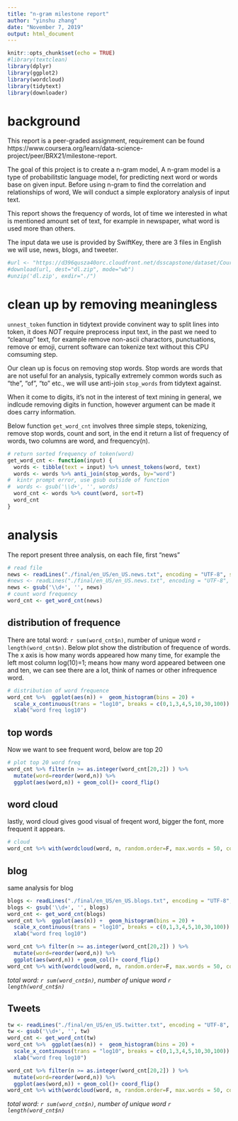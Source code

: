 ```yaml
---
title: "n-gram milestone report"
author: "yinshu zhang"
date: "November 7, 2019"
output: html_document
---
```


```r
knitr::opts_chunk$set(echo = TRUE)
#library(textclean)
library(dplyr)
library(ggplot2)
library(wordcloud)
library(tidytext)
library(downloader)
```

# background
This report is a peer-graded assignment, requirement can be found https://www.coursera.org/learn/data-science-project/peer/BRX21/milestone-report.

The goal of this project is to create a n-gram model, A n-gram model is a type of probabilitstic language model, for predicting next word or words base on given input. Before using n-gram to find the correlation and relationships of word, We will conduct a simple exploratory analysis of input text.

This report shows the frequency of words, lot of time we interested in what is mentioned amount set of text, for example in newspaper, what word is used more than others. 

The input data we use is provided by SwiftKey, there are 3 files in English we will use, news, blogs, and tweeter. 

```r
#url <- "https://d396qusza40orc.cloudfront.net/dsscapstone/dataset/Coursera-SwiftKey.zip"
#download(url, dest="dl.zip", mode="wb")
#unzip('dl.zip', exdir="./")
```

# clean up by removing meaningless
`unnest_token` function in tidytext provide convinent way to split lines into token, it does *NOT* require preprocess input text, in the past we need to "cleanup" text, for example remove non-ascii charactors, punctuations, remove or emoji, current software can tokenize text without this CPU comsuming step.

Our clean up is focus on removing stop words. Stop words are words that are not useful for an analysis, typically extremely common words such as “the”, “of”, “to” etc., we will use anti-join `stop_words` from tidytext against.

When it come to digits, it's not in the interest of text mining in general, we indlcude removing digits in function, however argument can be made it does carry information.

Below function `get_word_cnt` involves three simple steps, tokenizing, remove stop words, count and sort, in the end it return a list of frequency of words, two columns are word, and frequency(n).

```r
# return sorted frequency of token(word)
get_word_cnt <- function(input) {
  words <- tibble(text = input) %>% unnest_tokens(word, text)
  words <- words %>% anti_join(stop_words, by="word")
#  kintr prompt error, use gsub outside of function
#  words <- gsub('\\d+', '', words)
  word_cnt <- words %>% count(word, sort=T)
  word_cnt
}
```

# analysis
The report present three analysis, on each file, first "news"
```r
# read file
news <- readLines("./final/en_US/en_US.news.txt", encoding = "UTF-8", skipNul = T, n=10000)
#news <- readLines("./final/en_US/en_US.news.txt", encoding = "UTF-8", skipNul = T)
news <- gsub('\\d+', '', news)
# count word frequency
word_cnt <- get_word_cnt(news)
```
## distribution of frequence
There are total word: `r sum(word_cnt$n)`, number of unique word `r length(word_cnt$n)`.
Below plot show the distribution of frequence of words. The x axis is how many words appeared how many time, for example the left most column log(10)=1; means how many word appeared between one and ten, we can see there are a lot, think of names or other infrequence word.

```r
# distribution of word frequence
word_cnt %>%  ggplot(aes(n)) +  geom_histogram(bins = 20) +  
  scale_x_continuous(trans = "log10", breaks = c(0,1,3,4,5,10,30,100)) +  
  xlab("word freq log10")
```

## top words
Now we want to see frequent word, below are top 20 
``` r
# plot top 20 word freq
word_cnt %>% filter(n >= as.integer(word_cnt[20,2]) ) %>%
  mutate(word=reorder(word,n)) %>%
  ggplot(aes(word,n)) + geom_col()+ coord_flip()
```

## word cloud
lastly, word cloud gives good visual of freqent word, bigger the font, more frequent it appears.

``` r
# cloud
word_cnt %>% with(wordcloud(word, n, random.order=F, max.words = 50, colors=brewer.pal(6,"Dark2")))
```

## blog
same analysis for blog

```r
blogs <- readLines("./final/en_US/en_US.blogs.txt", encoding = "UTF-8", skipNul = T, n=10000)
blogs <- gsub('\\d+', '', blogs)
word_cnt <- get_word_cnt(blogs)
word_cnt %>%  ggplot(aes(n)) +  geom_histogram(bins = 20) +  
  scale_x_continuous(trans = "log10", breaks = c(0,1,3,4,5,10,30,100)) +  
  xlab("word freq log10")

word_cnt %>% filter(n >= as.integer(word_cnt[20,2]) ) %>%
  mutate(word=reorder(word,n)) %>%
  ggplot(aes(word,n)) + geom_col()+ coord_flip()
word_cnt %>% with(wordcloud(word, n, random.order=F, max.words = 50, colors=brewer.pal(6,"Dark2")))

```

*total word: `r sum(word_cnt$n)`, number of unique word `r length(word_cnt$n)`*

## Tweets

```r
tw <- readLines("./final/en_US/en_US.twitter.txt", encoding = "UTF-8", skipNul = T, n=10000)
tw <- gsub('\\d+', '', tw)
word_cnt <- get_word_cnt(tw)
word_cnt %>%  ggplot(aes(n)) +  geom_histogram(bins = 20) +  
  scale_x_continuous(trans = "log10", breaks = c(0,1,3,4,5,10,30,100)) +  
  xlab("word freq log10")

word_cnt %>% filter(n >= as.integer(word_cnt[20,2]) ) %>%
  mutate(word=reorder(word,n)) %>%
  ggplot(aes(word,n)) + geom_col()+ coord_flip()
word_cnt %>% with(wordcloud(word, n, random.order=F, max.words = 50, colors=brewer.pal(6,"Dark2")))

```

*total word: `r sum(word_cnt$n)`, number of unique word `r length(word_cnt$n)`*